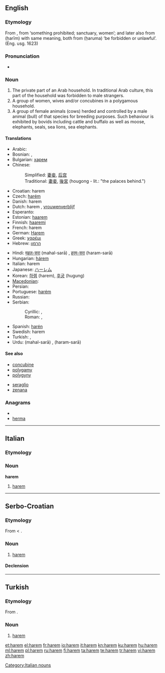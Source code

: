 ==English==
{{wikipedia}}

===Etymology===
From {{etyl|tr}} {{term|harem|lang=tr}}, from {{etyl|ar}} {{term|حرم|lang=ar|sc=Arab|tr=ḥaram}} ‘something prohibited; sanctuary, women’; and later also from {{Arab|[[حريم]]}} (ḥarīm) with same meaning, both from {{Arab|[[حرم]]}} (ḥaruma) ‘be forbidden or unlawful’.  (Eng. usg. 1623)

===Pronunciation===
* {{audio|en-us-harem.ogg|Audio (US)}}

===Noun===
{{en-noun}}

# The private part of an Arab household. In traditional Arab culture, this part of the household was forbidden to male strangers.
# A group of women, wives and/or concubines in a polygamous household.
# A group of female animals (cows) herded and controlled by a male animal (bull) of that species for breeding purposes. Such behaviour is exhibited by bovids including cattle and buffalo as well as moose, elephants, seals, sea lions, sea elephants.

====Translations====
{{rfc-trans}}
{{trans-top|}}
* Arabic: {{Arab|[[حريم]]}}
* Bosnian: {{t-|bs|harem|m}}, {{t-|bs|haremluk|m}}
* Bulgarian: [[харем#Bulgarian|харем]] {{m}}
* Chinese:
*: Simplified: [[妻妾]], [[后宫]]
*: Traditional: [[妻妾]], [[後宮]] (hougong - lit.: "the palaces behind.")
* Croatian: harem {{m}}
* Czech: [[harém]] {{m}}
* Danish: harem
* Dutch: harem {{m}}, [[vrouwenverblijf]]
* Esperanto: {{t-|eo|haremo|xs=Esperanto}}
* Estonian: [[haarem]]
* Finnish: [[haaremi]]
* French: harem {{m}}
* German: [[Harem]] {{m}}
* Greek: [[χαρέμι]]
* Hebrew: [[הרמון]]
{{trans-mid}}
* Hindi: [[महल-सरा]] (mahal-sarā) {{f}}, [[हरम-सरा]] (haram-sarā) {{f}}
* Hungarian: [[hárem]]
* Italian: harem
* Japanese: [[ハーレム]]
* Korean: [[하렘]] (harem), [[후궁]] (hugung)
* [[Macedonian]]: {{t-|mk|харем|m|tr=hárem}}
* Persian: {{fa-Arab|[[حریم]]}}
* Portuguese: [[harém]] {{m}}
* Russian: {{t|ru|гарем|m|tr=garém}}
* Serbian:
*: Cyrillic: {{t-|sr|харем|m|sc=Cyrl}}, {{t-|sr|харемлук|m|sc=Cyrl}}
*: Roman: {{t-|sr|harem|m}}, {{t-|sr|haremluk|m}}
* Spanish: [[harén]]
* Swedish: harem {{n}}
* Turkish: {{t+|tr|harem}}, {{t+|tr|haremlik}}
* Urdu: {{ur-Arab|[[محل سرا]]}} (mahal-sarā) {{f}}, {{ur-Arab|[[حرم سرا]]}} (haram-sarā) {{f}}
{{trans-bottom}}

====See also====
{{top2}}
* [[concubine]]
* [[polygamy]]
* [[polygyny]]
{{mid2}}
* [[seraglio]]
* [[zenana]]
{{bottom}}

===Anagrams===
* {{alphagram|aehmr}}
* [[herma#English|herma]]

----

==Italian==

===Etymology===
{{etyl|tr|it}}

===Noun===
'''harem''' {{m|inv}}

# [[#English|harem]]

[[Category:Italian nouns]]

----

==Serbo-Croatian==

===Etymology===
From {{etyl|tr|sh}} {{term|harem|lang=tr}} < {{etyl|ar|sh}} {{term|حرم|lang=ar|sc=Arab|tr=ḥaram}}.

===Noun===
{{sh-noun|g=m|head=hárem|r|харем|ха́рем}}

# [[#English|harem]]

====Declension====
{{sh-decl-noun
|harem|haremi
|harema|harema
|haremu|haremima
|harem|hareme
|hareme|haremi
|haremu|haremima
|haremom|haremima
}}

----

==Turkish==

===Etymology===
From {{etyl|ar|tr}} {{term|حرم|lang=ar|sc=Arab|tr=ḥaram}}.

===Noun===
{{infl|tr|noun}}

# [[#English|harem]]

[[et:harem]]
[[el:harem]]
[[fr:harem]]
[[io:harem]]
[[it:harem]]
[[kn:harem]]
[[ku:harem]]
[[hu:harem]]
[[ml:harem]]
[[pl:harem]]
[[ru:harem]]
[[fi:harem]]
[[ta:harem]]
[[te:harem]]
[[tr:harem]]
[[vi:harem]]
[[zh:harem]]